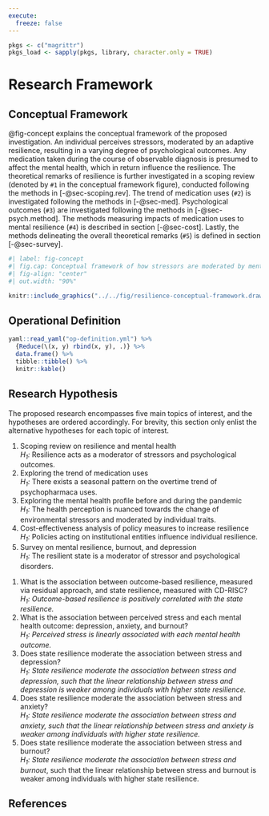 ```yaml
---
execute:
  freeze: false
---
```


```r

pkgs <- c("magrittr")
pkgs_load <- sapply(pkgs, library, character.only = TRUE)

```

# Research Framework

## Conceptual Framework \label{concept} {#sec-concept}

::: {.content-visible when-profile="rug"}

@fig-concept explains the conceptual framework of the proposed investigation. An individual perceives stressors, moderated by an adaptive resilience, resulting in a varying degree of psychological outcomes. Any medication taken during the course of observable diagnosis is presumed to affect the mental health, which in return influence the resilience. The theoretical remarks of resilience is further investigated in a scoping review (denoted by `#1` in the conceptual framework figure), conducted following the methods in [-@sec-scoping.rev]. The trend of medication uses (`#2`) is investigated following the methods in [-@sec-med].  Psychological outcomes (`#3`) are investigated following the methods in [-@sec-psych.method]. The methods measuring impacts of medication uses to mental resilience (`#4`) is described in section [-@sec-cost]. Lastly, the methods delineating the overall theoretical remarks (`#5`) is defined in section [-@sec-survey].

:::

```r
#| label: fig-concept
#| fig.cap: Conceptual framework of how stressors are moderated by mental resilience in affecting the psychological outcome
#| fig-align: "center"
#| out.width: "90%"

knitr::include_graphics("../../fig/resilience-conceptual-framework.drawio.png")

```

## Operational Definition

```r

yaml::read_yaml("op-definition.yml") %>%
  {Reduce(\(x, y) rbind(x, y), .)} %>%
  data.frame() %>%
  tibble::tibble() %>%
  knitr::kable()

```

## Research Hypothesis

The proposed research encompasses five main topics of interest, and the
hypotheses are ordered accordingly. For brevity, this section only enlist the
alternative hypotheses for each topic of interest.

::: {.content-visible when-profile="rug"}

1. Scoping review on resilience and mental health  
   *H~1~:* Resilience acts as a moderator of stressors and psychological
   outcomes.
1. Exploring the trend of medication uses   
   *H~1~:* There exists a seasonal pattern on the overtime trend of
   psychopharmaca uses.
1. Exploring the mental health profile before and during the pandemic  
   *H~1~:* The health perception is nuanced towards the change of environmental
   stressors and moderated by individual traits.
1. Cost-effectiveness analysis of policy measures to increase resilience  
   *H~1~:* Policies acting on institutional entities influence individual
   resilience.
1. Survey on mental resilience, burnout, and depression  
   *H~1~:* The resilient state is a moderator of stressor and psychological
   disorders.

:::

::: {.content-visible when-profile="proposal"}

1. What is the association between outcome-based resilience, measured via residual approach, and state resilience, measured with CD-RISC?  
   *H~1~: Outcome-based resilience is positively correlated with the state resilience.*
1. What is the association between perceived stress and each mental health outcome: depression, anxiety, and burnout?  
   *H~1~: Perceived stress is linearly associated with each mental health outcome.*
1. Does state resilience moderate the association between stress and depression?  
   *H~1~: State resilience moderate the association between stress and depression, such that the linear relationship between stress and depression is weaker among individuals with higher state resilience.*
1. Does state resilience moderate the association between stress and anxiety?   
   *H~1~: State resilience moderate the association between stress and anxiety, such that the linear relationship between stress and anxiety is weaker among individuals with higher state resilience.*
1. Does state resilience moderate the association between stress and burnout?  
   *H~1~: State resilience moderate the association between stress and burnout*, such that the linear relationship between stress and burnout is weaker among individuals with higher state resilience.

:::

:::{.content-hidden unless-profile="site"}

# References {-}

:::

